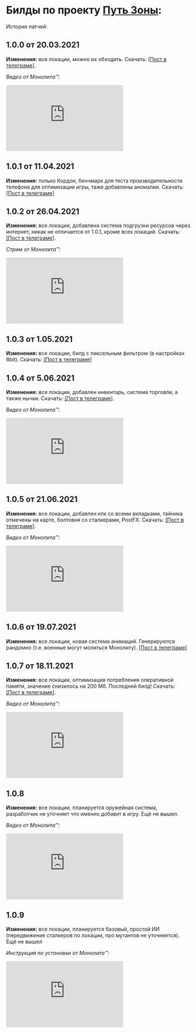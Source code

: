 # Билды по проекту [Путь Зоны](https://t.me/GartGame):

История патчей:

## 1.0.0 от 20.03.2021
**Изменения:** все локации, можно их обходить. Скачать: [[Пост в телеграме]](https://t.me/GartGame/16). 

*Видео от Монолита™:*

<iframe width="320" height="180" src="https://www.youtube.com/embed/xMpJa0Vyktk?list=PLhFn69ykpcTqRVccSDE4iNmnSXMbZAd8l" title="YouTube video player" frameborder="0" allow="accelerometer; autoplay; clipboard-write; encrypted-media; gyroscope; picture-in-picture" allowfullscreen></iframe>

## 1.0.1 от 11.04.2021
**Изменения:** только Кордон, бенчмарк для теста производительности телефона для оптимизации игры, таже добавлены аномалии. Скачать: [[Пост в телеграме]](https://t.me/GartGame/47)

## 1.0.2 от 26.04.2021
**Изменения:** все локации, добавлена система подгрузки ресурсов через интернет, никак не отличается от 1.0.1, кроме всех локаций. Скачать: [[Пост в телеграме]](https://t.me/GartGame/48). 

*Стрим от Монолита™:*

<iframe width="320" height="180" src="https://www.youtube.com/embed/iyZiJHAbeyU?list=PLhFn69ykpcTqRVccSDE4iNmnSXMbZAd8l" title="YouTube video player" frameborder="0" allow="accelerometer; autoplay; clipboard-write; encrypted-media; gyroscope; picture-in-picture" allowfullscreen></iframe>

## 1.0.3 от 1.05.2021
**Изменения:** все локации, билд с пиксельным фильтром (в настройках 8bit). Скачать: [[Пост в телеграме]](https://t.me/GartGame/51)

## 1.0.4 от 5.06.2021
**Изменения:** все локации, добавлен инвентарь, система торговли, а также нычки. Скачать: [[Пост в телеграме]](https://t.me/GartGame/56). 

*Видео от Монолита™:*

<iframe width="320" height="180" src="https://www.youtube.com/embed/PzeIP5anJSc?list=PLhFn69ykpcTqRVccSDE4iNmnSXMbZAd8l" title="YouTube video player" frameborder="0" allow="accelerometer; autoplay; clipboard-write; encrypted-media; gyroscope; picture-in-picture" allowfullscreen></iframe>

## 1.0.5 от 21.06.2021
**Изменения:** все локации, добавлен кпк со всеми вкладками, тайника отмечены на карте, болтовня со сталкерами, PostFX. Скачать: [[Пост в телеграме]](https://t.me/GartGame/88?single). 

*Видео от Монолита™:*

<iframe width="320" height="180" src="https://www.youtube.com/embed/pkvwsGu6Eps?list=PLhFn69ykpcTqRVccSDE4iNmnSXMbZAd8l" title="YouTube video player" frameborder="0" allow="accelerometer; autoplay; clipboard-write; encrypted-media; gyroscope; picture-in-picture" allowfullscreen></iframe>

## 1.0.6 от 19.07.2021
**Изменения:** все локации, новая система анимаций. Генерируются рандомно (т.е. военные могут молиться Монолиту). [[Пост в телеграме]](https://t.me/GartGame/95)

## 1.0.7 от 18.11.2021
**Изменения:** все локации, оптимизация потребления оперативной памяти, значение снизилось на 200 Мб. Последний билд! Скачать: [[Пост в телеграме]](https://t.me/GartGame/103). 

*Видео от Монолита™:*

<iframe width="320" height="180" src="https://www.youtube.com/embed/xn1apP6zipk?list=PLhFn69ykpcTqRVccSDE4iNmnSXMbZAd8l" title="YouTube video player" frameborder="0" allow="accelerometer; autoplay; clipboard-write; encrypted-media; gyroscope; picture-in-picture" allowfullscreen></iframe>

## 1.0.8 
**Изменения:** все локации, планируется оружейная система, разработчик не уточняет что именно добавит в игру. Ещё не вышел. 

*Видео от Монолита™:*

<iframe width="320" height="180" src="https://www.youtube.com/embed/wXu1MM2-tYU?list=PLhFn69ykpcTqRVccSDE4iNmnSXMbZAd8l" title="YouTube video player" frameborder="0" allow="accelerometer; autoplay; clipboard-write; encrypted-media; gyroscope; picture-in-picture" allowfullscreen></iframe>

## 1.0.9
**Изменения:** все локации, планируется базовый, простой ИИ (передвижение сталкеров по локации, про мутантов не уточняется). Ещё не вышел

*Инструкция по установки от Монолита™:*

<iframe width="320" height="180" src="https://www.youtube.com/embed/V7dlnakHaV4?list=PLhFn69ykpcTqRVccSDE4iNmnSXMbZAd8l" title="YouTube video player" frameborder="0" allow="accelerometer; autoplay; clipboard-write; encrypted-media; gyroscope; picture-in-picture" allowfullscreen></iframe>
